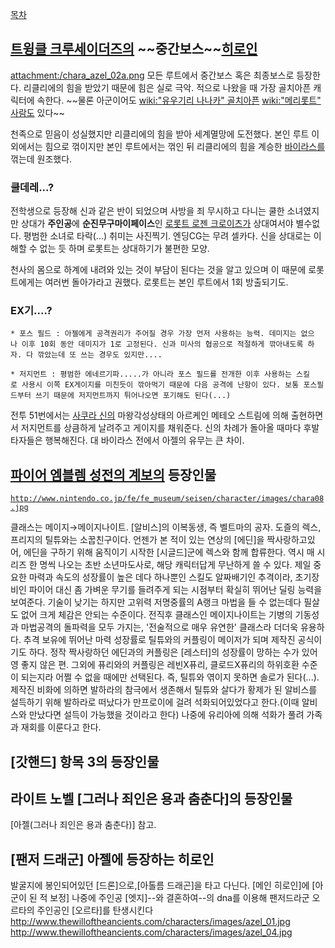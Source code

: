 [[목차]]

== [[트윙클 크루세이더즈]]의 ~~중간보스~~[[히로인]] ==
attachment:/chara_azel_02a.png
모든 루트에서 중간보스 혹은 최종보스로 등장한다. 리클리에의 힘을 받았기 때문에 힘은 실로 극악. 적으로 나왔을 때 가장 골치아픈 캐릭터에 속한다. ~~물론 아군이어도 [[wiki:"유우기리 나나카" 골치아픈]] [[wiki:"메리롯트" 사람]]도 있다~~

천족으로 믿음이 성실했지만 리클리에의 힘을 받아 세계멸망에 도전했다. 본인 루트 이외에서는 힘으로 꺾이지만 본인 루트에서는 꺾인 뒤 리클리에의 힘을 계승한 [[바이라스]]를 꺾는데 원조했다.
=== 쿨데레...? ===
전학생으로 등장해 신과 같은 반이 되었으며 사방을 죄 무시하고 다니는 쿨한 소녀였지만 상대가 '''주인공'''에 '''순진무구마이페이스'''인 [[로롯트 로젠 크로이츠]]가 상대여서야 별수없다. 평범한 소녀로 타락(...) 취미는 사진찍기. 엔딩CG는 무려 셀카다. 신을 상대로는 이해할 수 없는 듯 하며 로롯트는 상대하기가 불편한 모양.

천사의 몸으로 하계에 내려와 있는 것이 부담이 된다는 것을 알고 있으며 이 때문에 로롯트에게는 여러번 돌아가라고 권했다. 로롯트는 본인 루트에서 1회 방출되기도.

=== EX기....? ===
 * 포스 필드 : 아젤에게 공격권리가 주어질 경우 가장 먼저 사용하는 능력. 데미지는 없으나 이후 10회 동안 데미지가 1로 고정된다. 신과 미사의 협공으로 적절하게 깎아내도록 하자. 다 깎았는데 또 쓰는 경우도 있지만....

 * 저지먼트 : 평범한 에네르기파.....가 아니라 포스 필드를 전개한 이후 사용하는 스킬로 사용시 이쪽 EX게이지를 미친듯이 깎아먹기 때문에 다음 공격에 난항이 있다. 보통 포스필드부터 쓰기 때문에 저지먼트까지 튀어나오면 포기해도 된다(...)

전투 51번에서는 [[사쿠라 신]]의 마왕각성상태의 아르케인 메테오 스트림에 의해 출현하면서 저지먼트를 상큼하게 날려주고 게이지를 채워준다. 신의 차례가 돌아올 때마다 후발타자들은 행복해진다. 대 바이라스 전에서 아젤의 유무는 큰 차이.

== [[파이어 엠블렘 성전의 계보]]의 등장인물 ==
 http://www.nintendo.co.jp/fe/fe_museum/seisen/character/images/chara08.jpg
클래스는 메이지→메이지나이트. [알비스]의 이복동생, 즉 벨트마의 공자. 도즐의 렉스, 프리지의 틸튜와는 소꿉친구이다. 언젠가 본 적이 있는 연상의 [에딘]을 짝사랑하고있어, 에딘을 구하기 위해 움직이기 시작한 [시글드]군에 렉스와 함께 합류한다.
역시 매 시리즈 한 명씩 나오는 초반 소년마도사로, 해당 캐릭터답게 무난하게 쓸 수 있다. 제일 중요한 마력과 속도의 성장률이 높은 데다 하나뿐인 스킬도 알짜배기인 추격이라, 초기장비인 파이어 대신 좀 가벼운 무기를 들려주게 되는 시점부터 확실히 뛰어난 딜링 능력을 보여준다. 기술이 낮기는 하지만 고위력 저명중률의 A랭크 마법을 들 수 없는데다 필살도 없어 크게 체감은 안되는 수준이다. 전직후 클래스인 메이지나이트는 기병의 기동성과 마법공격의 돌파력을 모두 가지는, '전술적으로 매우 유연한' 클래스라 더더욱 유용하다.
추격 보유에 뛰어난 마력 성장률로 틸튜와의 커플링이 메이저가 되며 제작진 공식이기도 하다. 정작 짝사랑하던 에딘과의 커플링은 [레스터]의 성장률이 망하는 수가 있어 영 좋지 않은 편. 그외에 퓨리와의 커플링은 레빈X퓨리, 클로드X퓨리의 하위호환 수준이 되는지라 어쩔 수 없을 때에만 선택된다. 즉, 틸튜와 엮이지 못하면 솔로가 된다(...).
제작진 비화에 의하면 발하라의 참극에서 생존해서 틸튜와 살다가 황제가 된 알비스를 설득하기 위해 발하라로 떠났다가 만프로이에 걸려 석화되어있었다고 한다.(이때 알비스와 만났다면 설득이 가능했을 것이라고 한다) 나중에 유리아에 의해 석화가 풀려 가족과 재회를 이룬다고 한다.  

== [갓핸드] 항목 3의 등장인물 ==

== 라이트 노벨 [그러나 죄인은 용과 춤춘다]의 등장인물 ==
[아젤(그러나 죄인은 용과 춤춘다)] 참고.

== [팬저 드래군] 아젤에 등장하는 히로인 ==
발굴지에 봉인되어있던 [드론]으로,[아톨름 드래곤]을 타고 다닌다.
[메인 히로인]에 [아군이 된 적 보정]
나중에 주인공 [엣지]--와 결혼하여--의 dna를 이용해 팬저드라군 오르타의 주인공인 [오르타]를 탄생시킨다
http://www.thewilloftheancients.com/characters/images/azel_01.jpg
http://www.thewilloftheancients.com/characters/images/azel_04.jpg
